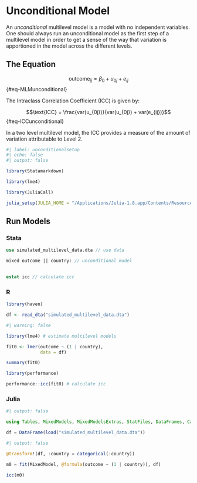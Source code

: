 # Unconditional Model

An *unconditional* multilevel model is a model with no independent variables. One should always run an unconditional model as the first step of a multilevel model in order to get a sense of the way that variation is apportioned in the model across the different levels.

## The Equation

$$\text{outcome}_{ij}= \beta_0 + u_{0j} + e_{ij}$$ {#eq-MLMunconditional}

The Intraclass Correlation Coefficient (ICC) is given by:

$$\text{ICC} = \frac{var(u_{0j})}{var(u_{0j}) + var(e_{ij})}$$ {#eq-ICCunconditional}

In a two level multilevel model, the ICC provides a measure of the amount of variation attributable to Level 2.

```r
#| label: unconditionalsetup
#| echo: false
#| output: false

library(Statamarkdown)

library(lme4) 

library(JuliaCall)

julia_setup(JULIA_HOME = "/Applications/Julia-1.8.app/Contents/Resources/julia/bin")

```

## Run Models

::: {.panel-tabset group="language"}

### Stata

```stata

use simulated_multilevel_data.dta // use data

```

```stata

mixed outcome || country: // unconditional model
  
```

```stata
  
estat icc // calculate icc

```

### R

```r

library(haven)

df <- read_dta("simulated_multilevel_data.dta")

```

```r
#| warning: false

library(lme4) # estimate multilevel models

fit0 <- lmer(outcome ~ (1 | country),
             data = df)

summary(fit0)

```

```r

library(performance)

performance::icc(fit0) # calculate icc

```

### Julia

```julia
#| output: false

using Tables, MixedModels, MixedModelsExtras, StatFiles, DataFrames, CategoricalArrays, DataFramesMeta

df = DataFrame(load("simulated_multilevel_data.dta"))

```

```julia
#| output: false

@transform!(df, :country = categorical(:country))

```

```julia

m0 = fit(MixedModel, @formula(outcome ~ (1 | country)), df)

```

```julia

icc(m0)

```

:::

